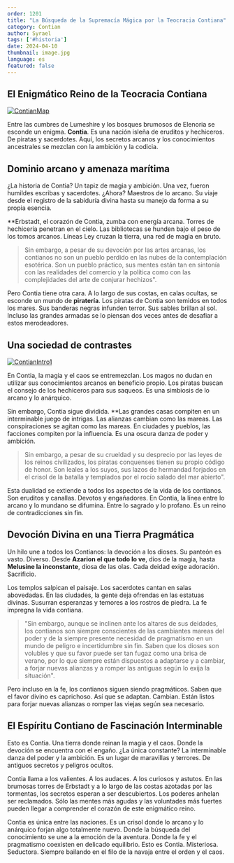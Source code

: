 ```yaml
---
order: 1201
title: "La Búsqueda de la Supremacía Mágica por la Teocracia Contiana"
category: Contian
author: Syrael
tags: ['#historia']
date: 2024-04-10
thumbnail: image.jpg
language: es
featured: false
---
```


## El Enigmático Reino de la Teocracia Contiana

[![ContianMap](https://i.imgur.com/BOau7mi.png)](https://i.imgur.com/BOau7mi.png)

Entre las cumbres de Lumeshire y los bosques brumosos de Elenoria se esconde un enigma. **Contia**. Es una nación isleña de eruditos y hechiceros. De piratas y sacerdotes. Aquí, los secretos arcanos y los conocimientos ancestrales se mezclan con la ambición y la codicia.

## Dominio arcano y amenaza marítima

¿La historia de Contia? Un tapiz de magia y ambición. Una vez, fueron humildes escribas y sacerdotes. ¿Ahora? Maestros de lo arcano. Su viaje desde el registro de la sabiduría divina hasta su manejo da forma a su propia esencia.

**Erbstadt, el corazón de Contia, zumba con energía arcana. Torres de hechicería penetran en el cielo. Las bibliotecas se hunden bajo el peso de los tomos arcanos. Líneas Ley cruzan la tierra, una red de magia en bruto.

> Sin embargo, a pesar de su devoción por las artes arcanas, los contianos no son un pueblo perdido en las nubes de la contemplación esotérica. Son un pueblo práctico, sus mentes están tan en sintonía con las realidades del comercio y la política como con las complejidades del arte de conjurar hechizos".

Pero Contia tiene otra cara. A lo largo de sus costas, en calas ocultas, se esconde un mundo de **piratería**. Los piratas de Contia son temidos en todos los mares. Sus banderas negras infunden terror. Sus sables brillan al sol. Incluso las grandes armadas se lo piensan dos veces antes de desafiar a estos merodeadores.

## Una sociedad de contrastes

[![ContianIntro1](https://i.imgur.com/DpJOZdH.png)](https://i.imgur.com/DpJOZdH.png)

En Contia, la magia y el caos se entremezclan. Los magos no dudan en utilizar sus conocimientos arcanos en beneficio propio. Los piratas buscan el consejo de los hechiceros para sus saqueos. Es una simbiosis de lo arcano y lo anárquico.

Sin embargo, Contia sigue dividida. **Las grandes casas compiten en un interminable juego de intrigas. Las alianzas cambian como las mareas. Las conspiraciones se agitan como las mareas. En ciudades y pueblos, las facciones compiten por la influencia. Es una oscura danza de poder y ambición.

> Sin embargo, a pesar de su crueldad y su desprecio por las leyes de los reinos civilizados, los piratas conquenses tienen su propio código de honor. Son leales a los suyos, sus lazos de hermandad forjados en el crisol de la batalla y templados por el rocío salado del mar abierto".

Esta dualidad se extiende a todos los aspectos de la vida de los contianos. Son eruditos y canallas. Devotos y engañadores. En Contia, la línea entre lo arcano y lo mundano se difumina. Entre lo sagrado y lo profano. Es un reino de contradicciones sin fin.

## Devoción Divina en una Tierra Pragmática

Un hilo une a todos los Contianos: la devoción a los dioses. Su panteón es vasto. Diverso. Desde **Azarion el que todo lo ve**, dios de la magia, hasta **Melusine la inconstante**, diosa de las olas. Cada deidad exige adoración. Sacrificio.

Los templos salpican el paisaje. Los sacerdotes cantan en salas abovedadas. En las ciudades, la gente deja ofrendas en las estatuas divinas. Susurran esperanzas y temores a los rostros de piedra. La fe impregna la vida contiana.

> "Sin embargo, aunque se inclinen ante los altares de sus deidades, los contianos son siempre conscientes de las cambiantes mareas del poder y de la siempre presente necesidad de pragmatismo en un mundo de peligro e incertidumbre sin fin. Saben que los dioses son volubles y que su favor puede ser tan fugaz como una brisa de verano, por lo que siempre están dispuestos a adaptarse y a cambiar, a forjar nuevas alianzas y a romper las antiguas según lo exija la situación".

Pero incluso en la fe, los contianos siguen siendo pragmáticos. Saben que el favor divino es caprichoso. Así que se adaptan. Cambian. Están listos para forjar nuevas alianzas o romper las viejas según sea necesario.

## El Espíritu Contiano de Fascinación Interminable

Esto es Contia. Una tierra donde reinan la magia y el caos. Donde la devoción se encuentra con el engaño. ¿La única constante? La interminable danza del poder y la ambición. Es un lugar de maravillas y terrores. De antiguos secretos y peligros ocultos.

Contia llama a los valientes. A los audaces. A los curiosos y astutos. En las brumosas torres de Erbstadt y a lo largo de las costas azotadas por las tormentas, los secretos esperan a ser descubiertos. Los poderes anhelan ser reclamados. Sólo las mentes más agudas y las voluntades más fuertes pueden llegar a comprender el corazón de este enigmático reino.

Contia es única entre las naciones. Es un crisol donde lo arcano y lo anárquico forjan algo totalmente nuevo. Donde la búsqueda del conocimiento se une a la emoción de la aventura. Donde la fe y el pragmatismo coexisten en delicado equilibrio. Esto es Contia. Misteriosa. Seductora. Siempre bailando en el filo de la navaja entre el orden y el caos.
